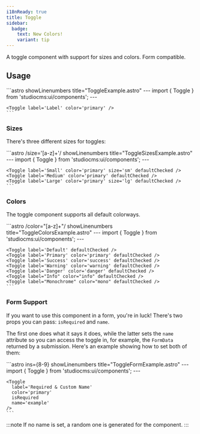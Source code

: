 ```yaml
---
i18nReady: true
title: Toggle
sidebar:
  badge:
    text: New Colors!
    variant: tip
---
```



A toggle component with support for sizes and colors. Form compatible.

## Usage

<Tabs>
  <TabItem label="Preview">
    <PreviewCard>
      <Toggle label="Label" color="primary" />
    </PreviewCard>
  </TabItem>
  <TabItem label="Code">
    ```astro showLinenumbers title="ToggleExample.astro"
    ---
    import { Toggle } from 'studiocms:ui/components';
    ---

    <Toggle label='Label' color='primary' />
    ```
  </TabItem>
</Tabs>

### Sizes

There's three different sizes for toggles:

<Tabs>
  <TabItem label="Preview">
    <PreviewCard>
      <Row>
        <Toggle label="Small" color="primary" size="sm" defaultChecked />
        <Toggle label="Medium" color="primary" defaultChecked />
        <Toggle label="Large" color="primary" size="lg" defaultChecked />
      </Row>
    </PreviewCard>
  </TabItem>
  <TabItem label="Code">
    ```astro /size='[a-z]+'/ showLinenumbers title="ToggleSizesExample.astro"
    ---
    import { Toggle } from 'studiocms:ui/components';
    ---

    <Toggle label='Small' color='primary' size='sm' defaultChecked />
    <Toggle label='Medium' color='primary' defaultChecked />
    <Toggle label='Large' color='primary' size='lg' defaultChecked />
    ```
  </TabItem>
</Tabs>

### Colors

The toggle component supports all default colorways.

<Tabs>
  <TabItem label="Preview">
    <PreviewCard>
      <Toggle label="Default" defaultChecked />
      <Toggle label="Primary" color="primary" defaultChecked />
      <Toggle label="Success" color="success" defaultChecked />
      <Toggle label="Warning" color="warning" defaultChecked />
      <Toggle label="Danger" color="danger" defaultChecked />
      <Toggle label="Info" color="info" defaultChecked />
      <Toggle label="Monochrome" color="mono" defaultChecked />
    </PreviewCard>
  </TabItem>
  <TabItem label="Code">
    ```astro /color="[a-z]+"/ showLinenumbers title="ToggleColorsExample.astro"
    ---
    import { Toggle } from 'studiocms:ui/components';
    ---

    <Toggle label='Default' defaultChecked />
    <Toggle label='Primary' color='primary' defaultChecked />
    <Toggle label='Success' color='success' defaultChecked />
    <Toggle label='Warning' color='warning' defaultChecked />
    <Toggle label='Danger' color='danger' defaultChecked />
    <Toggle label="Info" color="info" defaultChecked />
    <Toggle label="Monochrome" color="mono" defaultChecked />
    ```
  </TabItem>
</Tabs>

### Form Support

If you want to use this component in a form, you're in luck! There's two props you can pass: `isRequired` and `name`.

The first one does what it says it does, while the latter sets the `name` attribute so you can access the toggle in, for example,
the `FormData` returned by a submission. Here's an example showing how to set both of them:

<Tabs>
  <TabItem label="Preview">
    <PreviewCard>
      <Toggle label="Required & Custom Name" color="primary" isRequired name='example' />
    </PreviewCard>
  </TabItem>
  <TabItem label="Code">
    ```astro ins={8-9} showLinenumbers title="ToggleFormExample.astro"
    ---
    import { Toggle } from 'studiocms:ui/components';
    ---

    <Toggle 
      label='Required & Custom Name'
      color='primary'
      isRequired
      name='example'
    />
    ```
  </TabItem>
</Tabs>

:::note
If no name is set, a random one is generated for the component.
:::
